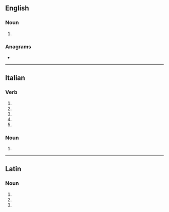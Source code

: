==English==

===Noun===
{{head|en|noun plural form}}

# {{plural of|uncinus|lang=en}}

===Anagrams===
* {{anagrams|en|nuncii}}

----

==Italian==

===Verb===
{{head|it|verb form}}

# {{inflection of|uncinare||2|s|pres|indc|lang=it}}
# {{inflection of|uncinare||1|s|pres|subj|lang=it}}
# {{inflection of|uncinare||2|s|pres|subj|lang=it}}
# {{inflection of|uncinare||3|s|pres|subj|lang=it}}
# {{inflection of|uncinare||3|s|impr|lang=it}}

===Noun===
{{head|it|noun plural form|g=m}}

# {{plural of|uncino|lang=it}}

----

==Latin==

===Noun===
{{la-noun-form|uncīnī}}

# {{inflection of|uncīnus||nom|p|lang=la}}
# {{inflection of|uncīnus||gen|s|lang=la}}
# {{inflection of|uncīnus||voc|p|lang=la}}